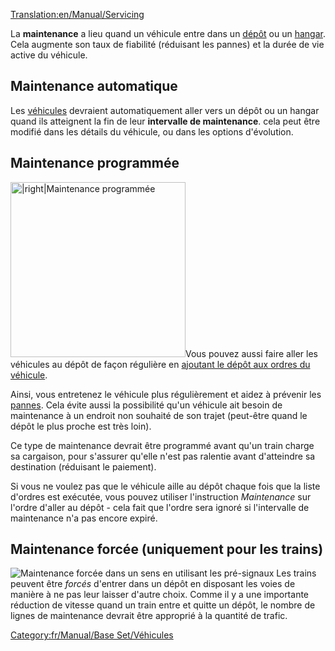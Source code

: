 [[Translation:en/Manual/Servicing]]

La '''maintenance''' a lieu quand un véhicule entre dans un [[fr/Manual/Dépôts|dépôt]] ou un [[fr/Manual/Dépôts|hangar]]. Cela augmente son taux de fiabilité (réduisant les pannes) et la durée de vie active du véhicule.

==Maintenance automatique==
Les [[fr/Manual/Véhicules|véhicules]] devraient automatiquement aller vers un dépôt ou un hangar quand ils atteignent la fin de leur '''intervalle de maintenance'''. cela peut être modifié dans les détails du véhicule, ou dans les options d'évolution.

==Maintenance programmée==
[[File:en/Manual/Scheduled servicing.png|thumb|280px||right|Maintenance programmée]]Vous pouvez aussi faire aller les véhicules au dépôt de façon régulière en [[fr/Archive/Manual/Settings/Permettre les ordres d'aller au dépôt|ajoutant le dépôt aux ordres du véhicule]]. 

Ainsi, vous entretenez le véhicule plus régulièrement et aidez à prévenir les [[fr/Archive/Manual/Pannes|pannes]]. Cela évite aussi la possibilité qu'un véhicule ait besoin de maintenance à un endroit non souhaité de son trajet (peut-être quand le dépôt le plus proche est très loin).

Ce type de maintenance devrait être programmé avant qu'un train charge sa cargaison, pour s'assurer qu'elle n'est pas ralentie avant d'atteindre sa destination (réduisant le paiement).

Si vous ne voulez pas que le véhicule aille au dépôt chaque fois que la liste d'ordres est exécutée, vous pouvez utiliser l'instruction ''Maintenance'' sur l'ordre d'aller au dépôt - cela fait que l'ordre sera ignoré si l'intervalle de maintenance n'a pas encore expiré.

==Maintenance forcée (uniquement pour les trains)==
[[File:en/Manual/Forced servicing.png|thumb|right|Maintenance forcée dans un sens en utilisant les [[fr/Manual/Signaux#signaux-dependants|pré-signaux]]]]
Les trains peuvent être ''forcés'' d'entrer dans un dépôt en disposant les voies de manière à ne pas leur laisser d'autre choix. Comme il y a une importante réduction de vitesse quand un train entre et quitte un dépôt, le nombre de lignes de maintenance devrait être approprié à la quantité de trafic.

[[Category:fr/Manual/Base Set/Véhicules]]